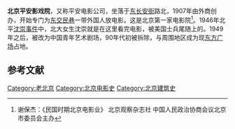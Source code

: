 {{for|同名地名|平安戲院}}

'''北京平安影戏院'''，又称平安电影公司，坐落于[[东长安街|东长安街]]路北，1907年由外商创办，开始专门为[[东交民巷|东交民巷]]一带外国人放电影。这是北京第一家电影院<ref>谢保杰：《民国时期北京电影业》 北京观察杂志社 中国人民政治协商会议北京市委员会主办</ref>。1946年北平[[沈崇事件|沈崇事件]]中，北大女生沈崇就是在这里看完电影，被美国士兵尾随上的。1949年之后，被改为中国青年艺术剧场，90年代初被拆除，与周围地区成为现[[东方广场|东方广场]]占地。

==参考文献==
<div class="references-small">
<references />
</div>

[[Category:老北京|Category:老北京]]
[[Category:北京电影史|Category:北京电影史]]
[[Category:北京建筑史|Category:北京建筑史]]